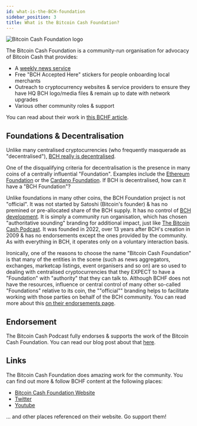 ```yaml
---
id: what-is-the-BCH-foundation
sidebar_position: 3
title: What is the Bitcoin Cash Foundation?
---
```



<img src={BCHFHeart} alt="Bitcoin Cash Foundation logo" />

The Bitcoin Cash Foundation is a community-run organisation for advocacy of Bitcoin Cash that provides:

- A [weekly news service](https://read.cash/@BCHF)
- Free "BCH Accepted Here" stickers for people onboarding local merchants
- Outreach to cryptocurrency websites & service providers to ensure they have HQ BCH logo/media files & remain up to date with network upgrades
- Various other community roles & support

You can read about their work in [this BCHF article](https://medium.com/@BCHF_ORG/year-1-of-the-bchf-4134fd94be76).

## Foundations & Decentralisation

Unlike many centralised cryptocurrencies (who frequently masquerade as "decentralised"), [BCH really is decentralised](/faqs/Decentralisation/is-bitcoin-cash-decentralised).

One of the disqualifying criteria for decentralisation is the presence in many coins of a centrally influential "Foundation". Examples include the [Ethereum Foundation](https://ethereum.foundation/) or the [Cardano Foundation](https://cardanofoundation.org/). If BCH is decentralised, how can it have a "BCH Foundation"?

Unlike foundations in many other coins, the BCH Foundation project is not "official". It was not started by Satoshi (Bitcoin's founder) & has no premined or pre-allocated share of the BCH supply. It has no control of [BCH development](/faqs/Decentralisation/how-does-BCH-governance-work). It is simply a community run organisation, which has chosen "authoritative sounding" branding for additional impact, just like [The Bitcoin Cash Podcast](/about). It was founded in 2022, over 13 years after BCH's creation in 2009 & has no endorsements except the ones provided by the community. As with everything in BCH, it operates only on a voluntary interaction basis.

Ironically, one of the reasons to choose the name "Bitcoin Cash Foundation" is that many of the entities in the scene (such as news aggregators, exchanges, marketcap listings, event organisers and so on) are so used to dealing with centralised cryptocurrencies that they EXPECT to have a "Foundation" with "authority" that they can talk to. Although BCHF does not have the resources, influence or central control of many other so-called "Foundations" relative to its coin, the ""official"" branding helps to facilitate working with those parties on behalf of the BCH community. You can read more about this [on their endorsements page](https://bitcoincashfoundation.org/endorsements/).

## Endorsement

The Bitcoin Cash Podcast fully endorses & supports the work of the Bitcoin Cash Foundation. You can read our blog post about that [here](/).

## Links

The Bitcoin Cash Foundation does amazing work for the community. You can find out more & follow BCHF content at the following places:

- [Bitcoin Cash Foundation Website](https://bitcoincashfoundation.org/)
- [Twitter](https://twitter.com/BCHF_ORG)
- [Youtube](https://www.youtube.com/@BitcoinCashFoundation/videos)

... and other places referenced on their website. Go support them!

